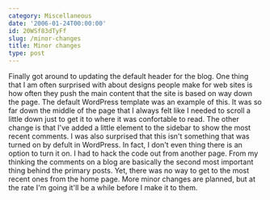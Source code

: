 ```yaml
---
category: Miscellaneous
date: '2006-01-24T00:00:00'
id: 20WSf83dTyFf
slug: /minor-changes
title: Minor changes
type: post
---
```


Finally got around to updating the default header for the blog. One
thing that I am often surprised with about designs people make for
web sites is how often they push the main content that the site is
based on way down the page. The default WordPress template was an
example of this. It was so far down the middle of the page that I
always felt like I needed to scroll a little down just to get it to
where it was confortable to read. The other change is that I've
added a little element to the sidebar to show the most recent
comments. I was also surprised that this isn't something that was
turned on by defult in WordPress. In fact, I don't even thing there
is an option to turn it on. I had to hack the code out from another
page. From my thinking the comments on a blog are basically the
second most important thing behind the primary posts. Yet, there
was no way to get to the most recent ones from the home page. More
minor changes are planned, but at the rate I'm going it'll be a
while before I make it to them.